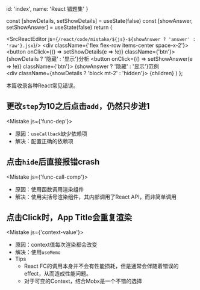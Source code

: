 
  id: 'index',
  name: 'React 错题集'
}

  const [showDetails, setShowDetails] = useState(false)
  const [showAnswer, setShowAnswer] = useState(false)
  return (
    <div>
      <SrcReactEditor js={`/react/code/mistake/${js}-${showAnswer ? 'answer' : 'raw'}.jsx`}/>
      <div className={'flex flex-row items-center space-x-2'}>
        <button onClick={() => setShowDetails(e => !e)}
                className={'btn'}>
          {showDetails ? '隐藏' : '显示'}分析
        </button>
        <button onClick={() => setShowAnswer(e => !e)}
                className={'btn'}>
          {showAnswer ? '隐藏' : '显示'}范例
        </button>
      </div>
      <div className={showDetails ? 'block mt-2' : 'hidden'}>
        {children}
      </div>
    </div>
  )
};

本篇收录各种React常见错误。

## 更改`step`为10之后点击`add`，仍然只步进1

<Mistake js={'func-dep'}>

  - 原因：`useCallback`缺少依赖项
  - 解决：配置正确的依赖项

</Mistake>

## 点击`hide`后直接报错crash

<Mistake js={'func-call-comp'}>

  - 原因：使用函数调用渲染组件
  - 解决：使用尖括号渲染组件，其内部调用了React API，而非简单调用

</Mistake>

## 点击Click时，App Title会重复渲染

<Mistake js={'context-value'}>

  - 原因：context值每次渲染都会改变
  - 解决：使用`useMemo`
  - Tips
      - React FC的调用本身并不会有性能损耗，但是通常会伴随着错误的effect，从而造成性能问题。
      - 对于可变的Context，结合Mobx是一个不错的选择

</Mistake>


